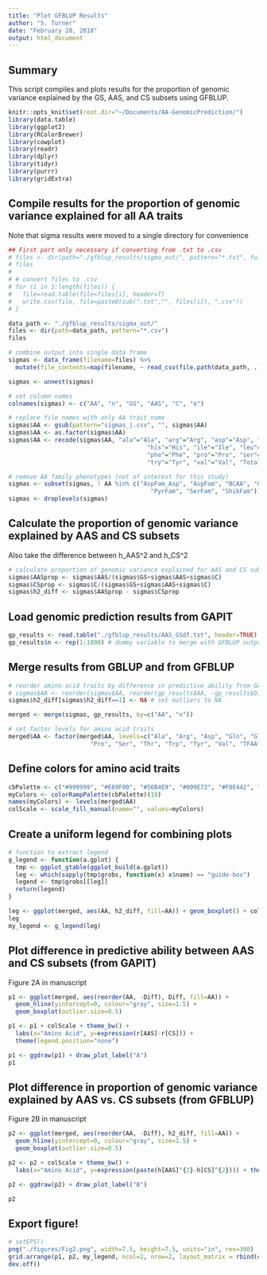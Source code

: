 ```yaml
---
title: "Plot GFBLUP Results"
author: "S. Turner"
date: "February 20, 2018"
output: html_document
---
```

## Summary
This script compiles and plots results for the proportion of genomic variance explained by the GS, AAS, and CS subsets using GFBLUP. 

```r
knitr::opts_knit$set(root.dir="~/Documents/AA-GenomicPrediction/")
library(data.table)
library(ggplot2)
library(RColorBrewer)
library(cowplot)
library(readr)
library(dplyr)
library(tidyr)
library(purrr)
library(gridExtra)
```

## Compile results for the proportion of genomic variance explained for all AA traits
Note that sigma results were moved to a single directory for convenience

```r
## First part only necessary if converting from .txt to .csv
# files <- dir(path="./gfblup_results/sigma_out/", pattern="*.txt", full.names=TRUE)
# files
# 
# # convert files to .csv
# for (i in 1:length(files)) {
#   file=read.table(file=files[i], header=T)
#   write.csv(file, file=paste0(sub(".txt","", files[i]), ".csv"))
# }

data_path <- "./gfblup_results/sigma_out/"
files <- dir(path=data_path, pattern="*.csv")
files

# combine output into single data frame
sigmas <- data_frame(filename=files) %>%
  mutate(file_contents=map(filename, ~ read_csv(file.path(data_path, .))))

sigmas <- unnest(sigmas)

# set column names
colnames(sigmas) <- c("AA", "n", "GS", "AAS", "C", "e")

# replace file names with only AA trait name
sigmas$AA <- gsub(pattern="sigmas_|.csv", "", sigmas$AA)
sigmas$AA <- as.factor(sigmas$AA)
sigmas$AA <- recode(sigmas$AA, "ala"="Ala", "arg"="Arg", "asp"="Asp", "gln"="Gln", "glu"="Glu",
                                       "his"="His", "ile"="Ile", "leu"="Leu", "lys"="Lys", "met"="Met",
                                       "phe"="Phe", "pro"="Pro", "ser"="Ser", "thr"="Thr", "trp"="Trp",
                                       "try"="Tyr", "val"="Val", "Total"="TFAA")

# remove AA family phenotypes (not of interest for this study)
sigmas <- subset(sigmas, ! AA %in% c("AspFam_Asp", "AspFam", "BCAA", "GluFam", "GluFam_glu", 
                                        "PyrFam", "SerFam", "ShikFam"))
sigmas <- droplevels(sigmas)
```

## Calculate the proportion of genomic variance explained by AAS and CS subsets
Also take the difference between h_AAS^2 and h_CS^2
```r
# calculate proportion of genomic variance explained for AAS and CS subsets and difference
sigmas$AASprop <- sigmas$AAS/(sigmas$GS+sigmas$AAS+sigmas$C)
sigmas$CSprop <- sigmas$C/(sigmas$GS+sigmas$AAS+sigmas$C)
sigmas$h2_diff <- sigmas$AASprop - sigmas$CSprop
```

## Load genomic prediction results from GAPIT
```r
gp_results <- read.table("./gfblup_results/AAS_GSdf.txt", header=TRUE)
gp_results$n <- rep(1:1000) # dummy variable to merge with GFBLUP output
```

## Merge results from GBLUP and from GFBLUP
```r
# reorder amino acid traits by difference in predictive ability from GAPIT
# sigmas$AA <- reorder(sigmas$AA, reorder(gp_results$AA, -gp_results$Diff))
sigmas$h2_diff[sigmas$h2_diff==1] <- NA # set outliers to NA

merged <- merge(sigmas, gp_results, by=c("AA", "n"))

# set factor levels for amino acid traits
merged$AA <- factor(merged$AA, levels=c("Ala", "Arg", "Asp", "Gln", "Glu", "Gly", "His", "Ile", "Leu", "Lys", "Met", "Phe",
                       "Pro", "Ser", "Thr", "Trp", "Tyr", "Val", "TFAA"))
```

## Define colors for amino acid traits
```r
cbPalette <- c("#999999", "#E69F00", "#56B4E9", "#009E73", "#F0E442", "#0072B2", "#D55E00", "#CC79A7")
myColors <- colorRampPalette(cbPalette)(19)
names(myColors) <- levels(merged$AA)
colScale <- scale_fill_manual(name="", values=myColors)
```

## Create a uniform legend for combining plots
```r
# function to extract legend
g_legend <- function(a.gplot) {
  tmp <- ggplot_gtable(ggplot_build(a.gplot))
  leg <- which(sapply(tmp$grobs, function(x) x$name) == "guide-box")
  legend <- tmp$grobs[[leg]]
  return(legend)
}

leg <- ggplot(merged, aes(AA, h2_diff, fill=AA)) + geom_boxplot() + colScale + theme_bw()
leg
my_legend <- g_legend(leg)
```
## Plot difference in predictive ability between AAS and CS subsets (from GAPIT)
Figure 2A in manuscript

```r
p1 <- ggplot(merged, aes(reorder(AA, -Diff), Diff, fill=AA)) +
  geom_hline(yintercept=0, colour="gray", size=1.5) +
  geom_boxplot(outlier.size=0.5)

p1 <- p1 + colScale + theme_bw() +
  labs(x="Amino Acid", y=expression(r[AAS]-r[CS])) + 
  theme(legend.position="none") 

p1 <- ggdraw(p1) + draw_plot_label("A")
p1
```
## Plot difference in proportion of genomic variance explained by AAS vs. CS subsets (from GFBLUP)
Figure 2B in manuscript 

```r
p2 <- ggplot(merged, aes(reorder(AA, -Diff), h2_diff, fill=AA)) +
  geom_hline(yintercept=0, colour="gray", size=1.5) +
  geom_boxplot(outlier.size=0.5) 

p2 <- p2 + colScale + theme_bw() +
  labs(x="Amino Acid", y=expression(paste(h[AAS]^{2}-h[CS]^{2}))) + theme(legend.position="none")

p2 <- ggdraw(p2) + draw_plot_label("B")

p2
```

## Export figure!
```r
# setEPS()
png("./figures/Fig2.png", width=7.5, height=7.5, units="in", res=300)
grid.arrange(p1, p2, my_legend, ncol=2, nrow=2, layout_matrix = rbind(c(1,3), c(2,3)), widths=c(4,0.5))
dev.off()
```

